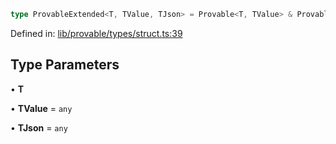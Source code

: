 ```ts
type ProvableExtended<T, TValue, TJson> = Provable<T, TValue> & ProvableExtension<T, TJson>;
```

Defined in: [lib/provable/types/struct.ts:39](https://github.com/o1-labs/o1js/blob/df1ff77af12d7cbbed4a6167f02815fad4f0dceb/src/lib/provable/types/struct.ts#L39)

## Type Parameters

• **T**

• **TValue** = `any`

• **TJson** = `any`
